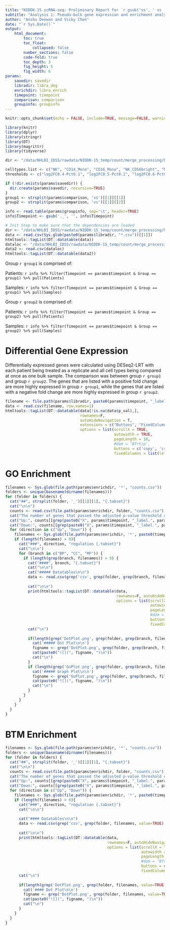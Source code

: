 ```yaml
---
title: "NIDDK-15 scRNA-seq: Preliminary Report for `r gsub('vs', ' vs ', params$comparison)` in `r params$timepoint`"
subtitle: "Analysis 1: Pseudo-bulk gene expression and enrichment analysis"
author: "Anshu Deewan and Vicky Chen"
date: "`r Sys.Date()`"
output:
    html_document:
        toc: true
        toc_float:
            collapsed: false
        number_sections: false
        code-fold: true
        toc_depth: 3
        fig_height: 5
        fig_width: 6
params:
    savedir: savedir
    libradir: libra_deg
    enrichdir: libra_enrich
    timepoint: timepoint
    comparison: comparison
    groupinfo: groupinfo
---
```


<style>
table {
white-space: nowrap;
}
</style>

```r
knitr::opts_chunk$set(echo = FALSE, include=TRUE, message=FALSE, warning=FALSE, error=TRUE)
```

```r
library(knitr)
library(dplyr)
library(stringr)
library(DT)
library(magrittr)
library(tidyverse)

dir <- "/data/NHLBI_IDSS/rawdata/NIDDK-15_temp/count/merge_processing/harmony/timepoint_patient/analysis1/nebulatry1/"

celltypes.list <- c("NK", "CD14_Mono", "CD16_Mono", "NK_CD56bright", "NK_Proliferating", "MAIT")
thresholds <- c("log2FC0.4-Pct0.1", "log2FC0.5-Pct0.1", "log2FC0.6-Pct0.1", "log2FC0.6-Pct0.2")

if (!dir.exists(params$savedir)) {
  dir.create(params$savedir, recursive=TRUE)
}
group1 <- strsplit(params$comparison, 'vs')[[1]][[1]]
group2 <- strsplit(params$comparison, 'vs')[[1]][[2]]

info <- read.table(params$groupinfo, sep='\t', header=TRUE)
info$Timepoint <- gsub('._', '', info$Timepoint)
```

```r
# Init Step to make sure that the dependencies are loaded
dir <- "/data/NHLBI_IDSS/rawdata/NIDDK-15_temp/count/merge_processing/harmony/timepoint_patient/analysis1/nebulatry1/"
data <- read.csv(Sys.glob(paste0(params$libradir, "*.csv"))[[1]])
htmltools::tagList(DT::datatable(data))
dataloc <- "/data/NHLBI_IDSS/rawdata/NIDDK-15_temp/count/merge_processing/harmony/timepoint_patient/analysis1/Analysis1_CellType_Count_Group.csv"
data2 <- read.csv(dataloc)
htmltools::tagList(DT::datatable(data2))

```

Group `r group1` is comprised of:

Patients: `r info %>% filter(Timepoint == params$timepoint & Group == group1) %>% pull(Patients)`

Samples: `r info %>% filter(Timepoint == params$timepoint & Group == group1) %>% pull(Samples)`



Group `r group2` is comprised of:

Patients: `r info %>% filter(Timepoint == params$timepoint & Group == group2) %>% pull(Patients)`

Samples: `r info %>% filter(Timepoint == params$timepoint & Group == group2) %>% pull(Samples)`

# Differential Gene Expression

Differentially expressed genes were calculated using DESeq2-LRT with each patient being treated as a replicate and all cell types being compared at once as one bulk sample. The comparison was between group `r group1` and group `r group2`. The genes that are listed with a positive fold change are more highly expressed in group `r group1`, while the genes that are listed with a negative fold change are more highly expressed in group `r group2`.

```r
filename <- file.path(params$libradir, paste0(params$timepoint, "_label-", params$comparison, "_replicate-cr.patient_celltype-bulk_method-DESeq2-LRT_alldegs.csv"))
data <- read.csv(filename, row.names=1)
htmltools::tagList(DT::datatable(data[!is.na(data$p_val),],
                                 rownames=F,
                                 autoHideNavigation = T,
                                 extensions = c("Buttons", "FixedColumns", "FixedHeader"),
                                 options = list(scrollX = TRUE,
                                                autowidth = TRUE,
                                                pageLength = 10,
                                                #dom = 'Bfrtip',
                                                buttons = c('copy', 'csv', 'excel'),
                                                fixedColumns = list(leftColumns = 1))))

```

# GO Enrichment {.tabset}
```r

filenames <- Sys.glob(file.path(params$enrichdir, '*', "counts.csv"))
folders <- unique(basename(dirname(filenames)))
for (folder in folders) {
  cat("##", strsplit(folder, '_')[[1]][1], "{.tabset}")
  cat("\n\n")
  counts <- read.csv(file.path(params$enrichdir, folder, "counts.csv"), row.names=1)
  cat("The number of genes that passed the adjusted p-value threshold of 0.05 and log2 fold change threshold of", gsub("log2FC", "", strsplit(folder, '_')[[1]][1]), "to be used for enrichment are:\n\n")
  cat("Up:", counts[[grep(paste0("X", params$timepoint, "_label.", params$comparison), grep("up", grep("DESeq2.LRT", colnames(counts), value=TRUE), value=TRUE), value=TRUE)]], "\n\n")
  cat("Down:", counts[[grep(paste0("X", params$timepoint, "_label.", params$comparison), grep("down", grep("DESeq2.LRT", colnames(counts), value=TRUE), value=TRUE), value=TRUE)]], "\n\n")
  for (direction in c("Up", "Down")) {
    filenames <- Sys.glob(file.path(params$enrichdir, '*', paste0(timepoint, '_label-', comparison, '*DESeq2-LRT*enrichGO*', direction, '*')))
    if (length(filenames) > 0){
      cat("###", direction, "regulation {.tabset}")
      cat("\n\n")
      for (branch in c("BP", "CC", "MF")) {
        if (length(grep(branch, filenames)) > 0) {
          cat("####", branch, "{.tabset}")
          cat("\n\n")
          cat("##### Datatables\n\n")
          data <- read.csv(grep('csv', grep(folder, grep(branch, filenames, value=TRUE), value=TRUE), value=TRUE), row.names=1)
          
          cat("\n\n")
          print(htmltools::tagList(DT::datatable(data,
                                                 rownames=F, autoHideNavigation = T,
                                                 options = list(scrollX = TRUE,
                                                                autowidth = TRUE,
                                                                pageLength = 10,
                                                                #dom = 'Bfrtip',
                                                                buttons = c('copy', 'csv', 'excel'),
                                                                fixedColumns = list(leftColumns = 1)))))
          cat("\n")
          
          if(length(grep('DotPlot.png', grep(folder, grep(branch, filenames, value=TRUE), value=TRUE), value=TRUE)) > 0){
            cat('##### Dot Plot\n\n')
            figname <- grep('DotPlot.png', grep(folder, grep(branch, filenames, value=TRUE), value=TRUE), value=TRUE)
            cat(paste0("![](", figname, ")\n"))
            cat("\n")
          }
          if (length(grep('GoPlot.png', grep(folder, grep(branch, filenames, value=TRUE), value=TRUE), value=TRUE)) > 0){
            cat('##### Graph Plot\n\n')
            figname <- grep('GoPlot.png', grep(folder, grep(branch, filenames, value=TRUE), value=TRUE), value=TRUE)
            cat(paste0("![](", figname, ")\n"))
            cat("\n") 
          }
        }
      }
    }
  }
}

```

# BTM Enrichment {.tabset}
```r

filenames <- Sys.glob(file.path(params$enrichdir, '*', "counts.csv"))
folders <- unique(basename(dirname(filenames)))
for (folder in folders) {
  cat("##", strsplit(folder, '_')[[1]][1], "{.tabset}")
  cat("\n\n")
  counts <- read.csv(file.path(params$enrichdir, folder, "counts.csv"), row.names=1)
  cat("The number of genes that passed the adjusted p-value threshold of 0.05 and log2 fold change threshold of", gsub("log2FC", "", strsplit(folder, '_')[[1]][1]), "to be used for enrichment are:\n\n")
  cat("Up:", counts[[grep(paste0("X", params$timepoint, "_label.", params$comparison), grep("up", grep("DESeq2.LRT", colnames(counts), value=TRUE), value=TRUE), value=TRUE)]], "\n\n")
  cat("Down:", counts[[grep(paste0("X", params$timepoint, "_label.", params$comparison), grep("down", grep("DESeq2.LRT", colnames(counts), value=TRUE), value=TRUE), value=TRUE)]], "\n\n")
  for (direction in c("Up", "Down")) {
    filenames <- Sys.glob(file.path(params$enrichdir, '*', paste0(timepoint, '_label-', comparison, '*DESeq2-LRT*enricher*', direction, '*')))
    if (length(filenames) > 0){
      cat("###", direction, "regulation {.tabset}")
      cat("\n\n")
      
      cat("#### Datatables\n\n")
      data <- read.csv(grep('csv', grep(folder, filenames, value=TRUE), value=TRUE), row.names=1)
      
      cat("\n\n")
      print(htmltools::tagList(DT::datatable(data,
                                             rownames=F, autoHideNavigation = T,
                                             options = list(scrollX = TRUE,
                                                            autowidth = TRUE,
                                                            pageLength = 10,
                                                            #dom = 'Bfrtip',
                                                            buttons = c('copy', 'csv', 'excel'),
                                                            fixedColumns = list(leftColumns = 1)))))
      cat("\n")
      
      if(length(grep('DotPlot.png', grep(folder, filenames, value=TRUE), value=TRUE)) > 0) {
        cat('#### Dot Plot\n\n')
        figname <- grep('DotPlot.png', grep(folder, filenames, value=TRUE), value=TRUE)
        cat(paste0("![](", figname, ")\n"))
        cat("\n")
      }
    }
  }
}

```

<div class="tocify-extend-page" data-unique="tocify-extend-page" style="height: 0;"></div>
